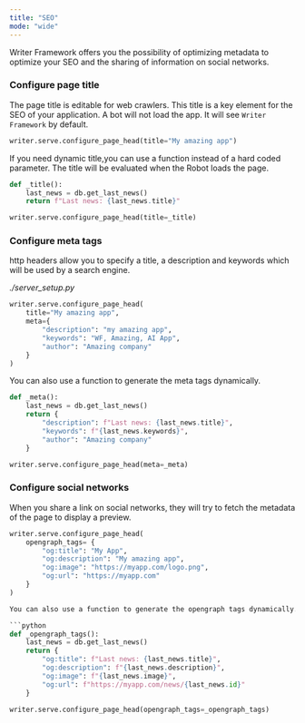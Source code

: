```yaml
---
title: "SEO"
mode: "wide"
---
```


Writer Framework offers you the possibility of optimizing metadata to optimize your SEO and the sharing of information on social networks.

### Configure page title

The page title is editable for web crawlers. This title is a key element for the SEO of your application. A bot will not load the app. It will see `Writer Framework` by default.

```python
writer.serve.configure_page_head(title="My amazing app")
```

If you need dynamic title,you can use a function instead of a hard coded parameter. The title will be evaluated when the Robot loads the page.

```python
def _title():
	last_news = db.get_last_news()
	return f"Last news: {last_news.title}"

writer.serve.configure_page_head(title=_title)
```

### Configure meta tags

http headers allow you to specify a title, a description and keywords which will be used by a search engine.

*./server_setup.py*
```python
writer.serve.configure_page_head(
	title="My amazing app",
    meta={
    	"description": "my amazing app",
    	"keywords": "WF, Amazing, AI App",
    	"author": "Amazing company"
    }
)
```

You can also use a function to generate the meta tags dynamically.

```python
def _meta():
	last_news = db.get_last_news()
	return {
		"description": f"Last news: {last_news.title}",
		"keywords": f"{last_news.keywords}",
		"author": "Amazing company"
	}

writer.serve.configure_page_head(meta=_meta)
```

### Configure social networks

When you share a link on social networks, they will try to fetch the metadata of the page to display a preview.

```python
writer.serve.configure_page_head(
    opengraph_tags= {
    	"og:title": "My App",
    	"og:description": "My amazing app",
    	"og:image": "https://myapp.com/logo.png",
    	"og:url": "https://myapp.com"
    }
)

You can also use a function to generate the opengraph tags dynamically.

```python
def _opengraph_tags():
	last_news = db.get_last_news()
	return {
		"og:title": f"Last news: {last_news.title}",
		"og:description": f"{last_news.description}",
		"og:image": f"{last_news.image}",
		"og:url": f"https://myapp.com/news/{last_news.id}"
	}

writer.serve.configure_page_head(opengraph_tags=_opengraph_tags)
```

